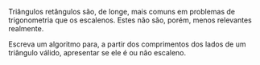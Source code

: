 <!-- Triângulo escaleno? -->
::: {#exr-0059}
Triângulos retângulos são, de longe, mais comuns em problemas de trigonometria que os escalenos. Estes não são, porém, menos relevantes realmente.

Escreva um algoritmo para, a partir dos comprimentos dos lados de um triângulo válido, apresentar se ele é ou não escaleno.
:::